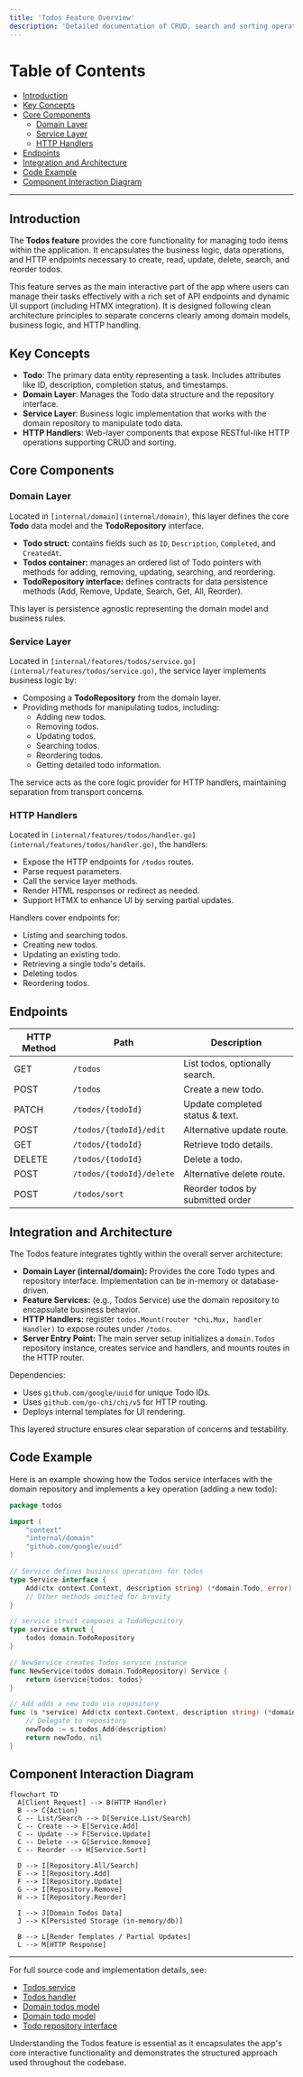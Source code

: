 ```yaml
---
title: 'Todos Feature Overview'
description: 'Detailed documentation of CRUD, search and sorting operations exposed by the todos feature through its handlers and services with detailed flow diagrams'
---
```


# Table of Contents

- [Introduction](#introduction)
- [Key Concepts](#key-concepts)
- [Core Components](#core-components)
  - [Domain Layer](#domain-layer)
  - [Service Layer](#service-layer)
  - [HTTP Handlers](#http-handlers)
- [Endpoints](#endpoints)
- [Integration and Architecture](#integration-and-architecture)
- [Code Example](#code-example)
- [Component Interaction Diagram](#component-interaction-diagram)

---

## Introduction

The **Todos feature** provides the core functionality for managing todo items within the application. It encapsulates the business logic, data operations, and HTTP endpoints necessary to create, read, update, delete, search, and reorder todos.

This feature serves as the main interactive part of the app where users can manage their tasks effectively with a rich set of API endpoints and dynamic UI support (including HTMX integration). It is designed following clean architecture principles to separate concerns clearly among domain models, business logic, and HTTP handling.


## Key Concepts

- **Todo**: The primary data entity representing a task. Includes attributes like ID, description, completion status, and timestamps.
- **Domain Layer**: Manages the Todo data structure and the repository interface.
- **Service Layer**: Business logic implementation that works with the domain repository to manipulate todo data.
- **HTTP Handlers**: Web-layer components that expose RESTful-like HTTP operations supporting CRUD and sorting.


## Core Components

### Domain Layer

Located in `[internal/domain](internal/domain)`, this layer defines the core **Todo** data model and the **TodoRepository** interface.

- **Todo struct:** contains fields such as `ID`, `Description`, `Completed`, and `CreatedAt`.
- **Todos container:** manages an ordered list of Todo pointers with methods for adding, removing, updating, searching, and reordering.
- **TodoRepository interface:** defines contracts for data persistence methods (Add, Remove, Update, Search, Get, All, Reorder).

This layer is persistence agnostic representing the domain model and business rules.

### Service Layer

Located in `[internal/features/todos/service.go](internal/features/todos/service.go)`, the service layer implements business logic by:

- Composing a **TodoRepository** from the domain layer.
- Providing methods for manipulating todos, including:
  - Adding new todos.
  - Removing todos.
  - Updating todos.
  - Searching todos.
  - Reordering todos.
  - Getting detailed todo information.

The service acts as the core logic provider for HTTP handlers, maintaining separation from transport concerns.

### HTTP Handlers

Located in `[internal/features/todos/handler.go](internal/features/todos/handler.go)`, the handlers: 

- Expose the HTTP endpoints for `/todos` routes.
- Parse request parameters.
- Call the service layer methods.
- Render HTML responses or redirect as needed.
- Support HTMX to enhance UI by serving partial updates.

Handlers cover endpoints for:
- Listing and searching todos.
- Creating new todos.
- Updating an existing todo.
- Retrieving a single todo's details.
- Deleting todos.
- Reordering todos.


## Endpoints

| HTTP Method | Path                     | Description                       |
|-------------|--------------------------|---------------------------------|
| GET         | `/todos`                 | List todos, optionally search.  |
| POST        | `/todos`                 | Create a new todo.               |
| PATCH       | `/todos/{todoId}`        | Update completed status & text. |
| POST        | `/todos/{todoId}/edit`   | Alternative update route.        |
| GET         | `/todos/{todoId}`        | Retrieve todo details.           |
| DELETE      | `/todos/{todoId}`        | Delete a todo.                   |
| POST        | `/todos/{todoId}/delete` | Alternative delete route.        |
| POST        | `/todos/sort`            | Reorder todos by submitted order|


## Integration and Architecture

The Todos feature integrates tightly within the overall server architecture:

- **Domain Layer (internal/domain):** Provides the core Todo types and repository interface. Implementation can be in-memory or database-driven.
- **Feature Services:** (e.g., Todos Service) use the domain repository to encapsulate business behavior.
- **HTTP Handlers:** register `todos.Mount(router *chi.Mux, handler Handler)` to expose routes under `/todos`.
- **Server Entry Point:** The main server setup initializes a `domain.Todos` repository instance, creates service and handlers, and mounts routes in the HTTP router.

Dependencies:
- Uses `github.com/google/uuid` for unique Todo IDs.
- Uses `github.com/go-chi/chi/v5` for HTTP routing.
- Deploys internal templates for UI rendering.

This layered structure ensures clear separation of concerns and testability.


## Code Example

Here is an example showing how the Todos service interfaces with the domain repository and implements a key operation (adding a new todo):

```go
package todos

import (
	"context"
	"internal/domain"
	"github.com/google/uuid"
)

// Service defines business operations for todos
type Service interface {
	Add(ctx context.Context, description string) (*domain.Todo, error)
	// Other methods omitted for brevity
}

// service struct composes a TodoRepository
type service struct {
	todos domain.TodoRepository
}

// NewService creates Todos service instance
func NewService(todos domain.TodoRepository) Service {
	return &service{todos: todos}
}

// Add adds a new todo via repository
func (s *service) Add(ctx context.Context, description string) (*domain.Todo, error) {
	// Delegate to repository
	newTodo := s.todos.Add(description)
	return newTodo, nil
}
```


## Component Interaction Diagram

```mermaid
flowchart TD
  A[Client Request] --> B(HTTP Handler)
  B --> C{Action}
  C -- List/Search --> D[Service.List/Search]
  C -- Create --> E[Service.Add]
  C -- Update --> F[Service.Update]
  C -- Delete --> G[Service.Remove]
  C -- Reorder --> H[Service.Sort]

  D --> I[Repository.All/Search]
  E --> I[Repository.Add]
  F --> I[Repository.Update]
  G --> I[Repository.Remove]
  H --> I[Repository.Reorder]

  I --> J[Domain Todos Data]
  J --> K[Persisted Storage (in-memory/db)]

  B --> L[Render Templates / Partial Updates]
  L --> M[HTTP Response]
```


---

For full source code and implementation details, see:
- [Todos service](internal/features/todos/service.go)
- [Todos handler](internal/features/todos/handler.go)
- [Domain todos model](internal/domain/todos.go)
- [Domain todo model](internal/domain/todo.go)
- [Todo repository interface](internal/domain/todo_repository.go)

<Check>Understanding the Todos feature is essential as it encapsulates the app's core interactive functionality and demonstrates the structured approach used throughout the codebase.</Check>

